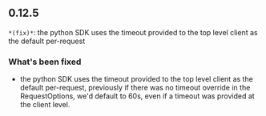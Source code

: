 ## 0.12.5
`*(fix)*`: the python SDK uses the timeout provided to the top level client as the default per-request

### What's been fixed
- the python SDK uses the timeout provided to the top level client as the default per-request, previously if there was no timeout override in the RequestOptions, we'd default to 60s, even if a timeout was provided at the client level.

